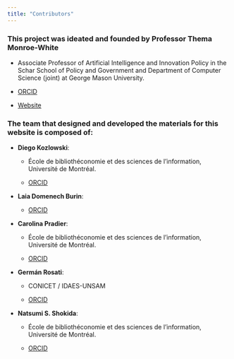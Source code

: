 ```yaml
---
title: "Contributors"
---
```


### This project was ideated and founded by Professor Thema Monroe-White

-   Associate Professor of Artificial Intelligence and Innovation Policy in the Schar School of Policy and Government and Department of Computer Science (joint) at George Mason University.

-   [ORCID](https://orcid.org/0000-0001-9212-5430)

-   [Website](https://schar.gmu.edu/profiles/tmonroew)

### The team that designed and developed the materials for this website is composed of:

-   **Diego Kozlowski**:

    -   École de bibliothéconomie et des sciences de l'information, Université de Montréal.

    -   [ORCID](https://orcid.org/0000-0002-5396-3471)

-   **Laia Domenech Burin**:

    -   [ORCID](https://orcid.org/0000-0003-4576-3143)

-   **Carolina Pradier**:

    -   École de bibliothéconomie et des sciences de l'information, Université de Montréal.

    -   [ORCID](https://orcid.org/0009-0007-5058-6352)

-   **Germán Rosati**:

    -   CONICET / IDAES-UNSAM

    -   [ORCID](https://orcid.org/0000-0002-9775-0435)

-   **Natsumi S. Shokida**:

    -   École de bibliothéconomie et des sciences de l'information, Université de Montréal.

    -   [ORCID](https://orcid.org/0009-0008-9198-3888)
